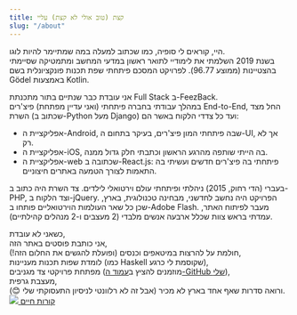 ```yaml
---
title: קצת (טוב אולי לא קצת) עליי
slug: "/about"
---
```


היי, קוראים לי סופיה, כמו שכתוב למעלה במה שמתיימר להיות לוגו.  
בשנת 2019 השלמתי את לימודיי לתואר ראשון במדעי המחשב ומתמטיקה שסיימתי בהצטיינות (ממוצע 96.77). לפרויקט המסכם פיתחתי שפת תכנות פונקציונלית בשם Gödel באמצעות Kotlin.

אני עובדת כבר שנתיים בתור מתכנתת Full Stack ב-FeezBack.  
במהלך עבודתי בחברה פיתחתי (ואני עדיין מפתחת) פיצ'רים End-to-End, החל מצד השרת (שכתוב ב-Python מעל Django) ועד כל צדדי הלקוח באשר הם:

-	אפליקציית ה-Android, שבה פיתחתי המון פיצ'רים, בעיקר בתחום ה-UI, אך לא רק.
-	אפליקציית ה-iOS, בה הייתי שותפה מהרגע הראשון וכתבתי חלק גדול ממנה.
-	אפליקציית ה-web שכתובה ב-React.js: פיתחתי בה פיצ'רים חדשים ועשיתי בה התאמות לצורך הטמעה באתרים חיצוניים.

בעברי (הדי רחוק, 2015) ניהלתי ופיתחתי עולם וירטואלי לילדים. צד השרת היה כתוב ב-PHP, וצד הלקוח ב-jQuery. הפרויקט היה נחשב לחדשני, מבחינה טכנולוגית, בארץ, שכן כל שאר העולמות הוירטואליים פותחו ב-Adobe Flash. מעבר לפיתוח האתר, עמדתי בראש צוות שכלל ארבעה אנשים מלבדי (2 מעצבים ו-2 מנהלים קהילתיים).

כשאני לא עובדת,  
אני כותבת פוסטים באתר הזה,  
חולמת על להרצות במיטאפים וכנסים (ופועלת להגשים את החלום הזה!),  
לומדת שפות תכנות מעניינות (כמו Haskell שקוסמת לי כרגע),  
מפתחת פרויקטי צד מגניבים (מוזמנים להציץ ב[עמוד ה-GitHub שלי]( https://github.com/SophiaSaiada/)),  
מעצבת גרפית,  
ורואה סדרות שאף אחד בארץ לא מכיר (אבל זה לא רלוונטי לניסיון התעסוקתי שלי 😊).
<br/>
<a href="/Sophia Saiada CV.pdf" className="cta-button">
    <img src={downloadIcon} className="cta-button--icon"/>
    קורות חיים
</a>